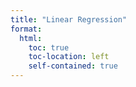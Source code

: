 ```yaml
---
title: "Linear Regression"
format:
  html:
    toc: true
    toc-location: left
    self-contained: true
---
```

